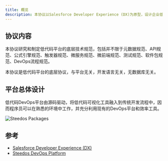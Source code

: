 ```yaml
---
title: 概览
description: 本协议以Salesforce Developer Experience (DX)为原型，设计企业低代码DevOps平台基座的基础规范。
---
```



## 协议内容

本协议研究和制定低代码平台的底层技术规范，包括并不限于元数据规范、API规范、公式引擎规范、触发器规范、微服务规范、微前端规范、测试规范、软件包规范、DevOps流程规范。

本协议是低代码平台的底层协议，与平台无关，开发语言无关，无数据库无关。

## 平台总体设计

低代码DevOps平台由源码驱动，将低代码可视化工具融入到传统开发流程中，因而程序员可以在熟悉的环境中工作，并充分利用现有的DevOps平台和效率工具。

<img src={SteedosPackages} alt="Steedos Packages" />

## 参考

- [Salesforce Developer Experience (DX)](https://developer.salesforce.com/developer-centers/developer-experience) 
- [Steedos DevOps Platform](https://www.steedos.cn/docs/deploy/devops) 

